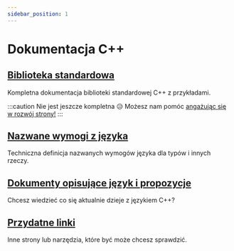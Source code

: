 ```yaml
---
sidebar_position: 1
---
```


# Dokumentacja C++


<NotFinished />

## [Biblioteka standardowa](./std/index)

Kompletna dokumentacja biblioteki standardowej C++ z przykładami.

:::caution
Nie jest jeszcze kompletna 😥
Możesz nam pomóc [angażując się w rozwój strony!](https://github.com/PoetaKodu/CppLangNet/blob/main/CONTRIBUTING.md)
:::

## [Nazwane wymogi z języka](./named_req/index)

Techniczna definicja nazwanych wymogów języka dla typów i innych rzeczy.

## [Dokumenty opisujące język i propozycje](./papers/index)

Chcesz wiedzieć co się aktualnie dzieje z językiem C++?

## [Przydatne linki](./useful_links)

Inne strony lub narzędzia, które być może chcesz sprawdzić.